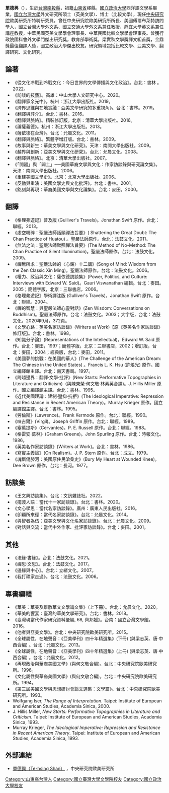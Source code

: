 '''單德興'''（{{bd|1955年|}}），生於[[台灣|台灣]][[南投縣|南投縣]]，祖籍[[山東省|山東省]]嶧縣。[[國立政治大學|國立政治大學]]西洋語文學系畢業，[[國立台灣大學|國立台灣大學]]外文研究所碩士（英美文學）、博士（比較文學），現任[[中央研究院|中央研究院]]歐美研究所特聘研究員。曾任中央研究院歐美研究所所長、美國傅爾布萊特訪問學人，國立台灣大學外文系、國立交通大學外文系兼任教授，靜宜大學英文系兼任講座教授，中華民國英美文學學會理事長、中華民國比較文學學會理事長。曾獲行政院國科會外文學門傑出研究獎，教育部學術獎，梁實秋文學獎譯文組首獎，金鼎獎最佳翻譯人獎，國立政治大學傑出校友。研究領域包括比較文學、亞美文學、翻譯研究、文化研究。

== 論著 ==
*《從文化冷戰到冷戰文化：今日世界的文學傳播與文化政治》。台北：書林 。2022。
*《訪談的技藝》。高雄：中山大學人文研究中心。2020。
*《翻譯家余光中》。杭州：浙江大學出版社。2019。
*《跨界思維與在地實踐：亞美文學研究的多重視角》。台北：書林。2019。
*《翻譯與評介》。台北：書林。2016。
*《翻譯與脈絡》。精裝修訂版。北京：清華大學出版社。2016。
*《論薩義德》。杭州：浙江大學出版社。2013。
*《薩依德在台灣》。台北：允晨文化。2011。
*《翻譯與脈絡》。繁體字增訂版。台北：書林。2009。
*《故事與新生：華美文學與文化研究》。天津：南開大學出版社。2009。
*《越界與創新：亞美文學與文化研究》。台北：允晨文化。2008。
*《翻譯與脈絡》。北京：清華大學出版社。2007。
*《「開疆」與「闢土」──美國華裔文學與文化：作家訪談錄與研究論文集》。天津：南開大學出版社。2006。
*《重建美國文學史》。北京：北京大學出版社。2006。
*《反動與重演：美國文學史與文化批評》。台北：書林。2001。
*《銘刻與再現：華裔美國文學與文化論集》。台北：麥田。2000。

== 翻譯 ==

*《格理弗遊記》普及版 (Gulliver's Travels)。Jonathan Swift 原作。台北：聯經。2013。
*《虛空粉碎：聖嚴法師話頭禪法旨要》( Shattering the Great Doubt: The Chan Practice of Huatou) 。聖嚴法師原作。台北：法鼓文化。2011。
*《無法之法：聖嚴法師默照禪法旨要》(The Method of No-Method: The Chan Practice of Silent Illumination)。聖嚴法師原作。台北：法鼓文化。2009。
*《禪無所求：聖嚴法師的〈心銘〉十二講》(Song of Mind: Wisdom from the Zen Classic Xin Ming)。聖嚴法師原作。台北：法鼓文化。2006。
*《權力、政治與文化：薩依德訪談集》(Power, Politics, and Culture: Interviews with Edward W. Said)。Gauri Viswanathan 編輯。台北：麥田。2005；簡體字版，北京：三聯書店，2006。
*《格理弗遊記》學術譯注版 (Gulliver's Travels)。Jonathan Swift 原作。台北：聯經。2004。
*《禪的智慧：與聖嚴法師心靈對話》(Zen Wisdom: Conversations on Buddhism)。聖嚴法師原作。台北：法鼓文化。2003；大字版，台北：法鼓文化，2020年9月，372頁。
*《文學心路：英美名家訪談錄》(Writers at Work)【原《英美名作家訪談錄》修訂版】。台北：書林。1998。
*《知識分子論》(Representations of the Intellectual)。Edward W. Said 原作。台北：麥田，1997；簡體字版，北京：三聯書店，2002；增訂版，台北：麥田，2004；經典版，台北：麥田，2011。
*《美國夢的挑戰：在美國的華人》(The Challenge of the American Dream: The Chinese in the United States) 。Francis L. K. Hsu (許烺光) 原作。國立編譯館主譯。台北：南天書局。1997。
*《跨越邊界：翻譯‧文學‧批評》(New Starts: Performative Topographies in Literature and Criticism)（與陳東榮‧何文敬‧林素英合譯)。J. Hillis Miller 原作。國立編譯館主譯。台北：書林。1995。
*《近代美國理論：建制‧壓抑‧抗拒》(The Ideological Imperative: Repression and Resistance in Recent American Theory)。Murray Krieger 原作。國立編譯館主譯。台北：書林。1995。
*《勞倫斯》(Lawrence)。Frank Kermode 原作。台北：聯經。1990。
*《味吉爾》(Virgil)。Joseph Griffin 原作。台北：聯經。1989。
*《塞萬提斯》(Cervantes)。P. E. Russell 原作。台北：聯經。1988。
*《格雷安‧葛林》(Graham Greene)。John Spurling 原作。台北：時報文化。1986。
*《英美名作家訪談錄》(Writers at Work)。台北：書林。1986。
*《寫實主義論》(On Realism)。J. P. Stern 原作。台北：成文。1979。
*《魂斷傷膝河：美國原住民滄桑史》(Bury My Heart at Wounded Knee)。Dee Brown 原作。台北：長河。1977。

== 訪談集 ==
*《王文興訪談集》。台北：文訊雜誌社。2022。
*《擺渡人語：當代十一家訪談錄》。台北：書林。2020。
*《文心學思：當代名家訪談錄》。廣州：廣東人民出版社。2016。
*《卻顧所來徑：當代名家訪談錄》。台北：允晨文化。2014。
*《與智者為伍：亞美文學與文化名家訪談錄》。台北：允晨文化。2009。
*《對話與交流：當代中外作家、批評家訪談錄》。台北：麥田。2001。

== 其他 ==
*《法緣‧書緣》。台北：法鼓文化。2021。
*《禪思‧文思》。台北：法鼓文化。2017。
*《邊緣與中心》。台北：立緒文化。2007。
*《我打禪家走過》。台北：法鼓文化。2006。

== 專書編輯 ==
*《華美：華美及離散華文文學論文集》（上下冊）。台北：允晨文化。2020。
*《華美的饗宴：臺灣的華美文學研究》。台北：書林。2018。
*《臺灣現當代作家研究資料彙編, 68, 齊邦媛》。台南：國立台灣文學館。2016。
*《他者與亞美文學》。台北：中央研究院歐美研究所。2015。
*《全球屬性，在地聲音：《亞美學刊》四十年精選集》(下冊) (與梁志英、唐‧中西合編) 。台北：允晨文化。2013。
*《全球屬性，在地聲音：《亞美學刊》四十年精選集》(上冊) (與梁志英、唐‧中西合編) 。台北：允晨文化。2012。
*《再現政治與華裔美國文學》(與何文敬合編)。台北：中央研究院歐美研究所。1996。
*《文化屬性與華裔美國文學》(與何文敬合編)。台北：中央研究院歐美研究所。1994。
*《第三屆美國文學與思想研討會論文選集：文學篇》。台北：中央研究院歐美研究所。1993。
*Wolfgang Iser, ''The Range of Interpretation''. Taipei: Institute of European and American Studies, Academia Sinica, 2000. 
*J. Hillis Miller, ''New Starts: Performative Topographies in Literature and Criticism''. Taipei: Institute of European and American Studies, Academia Sinica, 1993.
*Murray Krieger, ''The Ideological Imperative: Repression and Resistance in Recent American Theory''. Taipei: Institute of European and American Studies, Academia Sinica, 1993.

== 外部連結 ==
* [https://www.ea.sinica.edu.tw/people/Te-Hsing-Shan.aspx 單德興（Te-hsing Shan）] {{Wayback|url=https://www.ea.sinica.edu.tw/people/Te-Hsing-Shan.aspx |date=20211118135524 }}，中央研究院歐美研究所

{{DEFAULTSORT:Shan}}
[[Category:山東裔台灣人|Category:山東裔台灣人]]
[[Category:國立臺灣大學文學院校友|Category:國立臺灣大學文學院校友]]
[[Category:國立政治大學校友|Category:國立政治大學校友]]